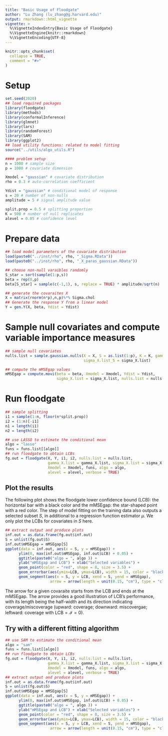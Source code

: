 ```yaml
---
title: "Basic Usage of Floodgate"
author: "Lu Zhang (lu_zhang@g.harvard.edu)"
output: rmarkdown::html_vignette
vignette: >
  %\VignetteIndexEntry{Basic Usage of Floodgate}
  %\VignetteEngine{knitr::rmarkdown}
  %\VignetteEncoding{UTF-8}
---
```


```r
knitr::opts_chunk$set(
  collapse = TRUE,
  comment = "#>"
)
```

# Setup 
```r
set.seed(2020)
## load required packages
library(floodgate)
library(methods)
library(conformalInference)
library(glmnet)
library(lars)
library(randomForest)
library(SAM)
library(ggplot2)
## load utility functions: related to model fitting
source("../utils/algo_utils.R")

#### problem setup
n = 1000 # sample size
p = 1000 # covariate dimension

Xmodel = "gaussian" # covariate distribution
rho = 0.3 # auto-correlation coefficient

Ydist = "gaussian" # conditional model of response
s = 20 # number of non-nulls
amplitude = 5 # signal amplitude value

split.prop = 0.5 # splitting proportion
K = 500 # number of null replicates
alevel = 0.05 # confidence level
```

# Prepare data
```r
## load model parameters of the covariate distribution
load(paste0("../inst/rho", rho, "_Sigma.RData"))
load(paste0("../inst/rho", rho, "_X_paras_gaussian.RData"))

## choose non-null varaibles randomly 
S_star = sort(sample(1:p,s))
beta = rep(0,p)
beta[S_star] = sample(c(-1,1), s, replace = TRUE) * amplitude/sqrt(n)

## generate the covaraites X 
X = matrix(rnorm(n*p),n,p)%*% Sigma.chol
## Generate the response Y from a linear model
Y = gen.Y(X, beta, Ydist = Ydist)
```


# Sample null covariates and compute variable importance measures
```r
## sample null covariates 
nulls.list = sample.gaussian.nulls(X = X, S = as.list(1:p), K = K, gamma_X.list_S = gamma_X.list, 
                                   sigma_X.list_S = sigma_X.list)

## compute the mMSEgap values
mMSEgap = compute.movi(beta = beta, Xmodel = Xmodel, Ydist = Ydist,
                       sigma_X.list = sigma_X.list, nulls.list = nulls.list)

```

# Run floodgate
```r
## sample splitting
i1 = sample(1:n, floor(n*split.prop))
i2 = (1:n)[-i1]
n1 = length(i1)
n2 = length(i2)

## use LASSO to estimate the conditional mean
algo = "lasso"
funs = funs.list[[algo]]
## run floodgate to obtain LCBs
fg.out = floodgate(X, Y, i1, i2, nulls.list = nulls.list,
                   gamma_X.list = gamma_X.list, sigma_X.list = sigma_X.list,
                   Xmodel = Xmodel, funs, algo = algo,
                   alevel = alevel, verbose = TRUE)
```


## Plot the results
The following plot shows the floodgate lower confidence bound (LCB): the horizontal bar with a black color and the mMSEgap: the star-shaped point with a red color. The step of model fitting on the training data also outputs a selected subset $S$, in additional to a regression function estimator $\mu$. We only plot the LCBs for covariates in $S$ here.

```r
## extract output and produce plots
inf.out = as.data.frame(fg.out$inf.out)
S = unlist(fg.out$S)
inf.out$mMSEgap = mMSEgap[S]
ggplot(data = inf.out, aes(x = S, y = mMSEgap)) + 
      ylim(0, max(inf.out$mMSEgap, inf.out$LCB) + 0.05) + 
      ggtitle(paste0("algo = ", algo )) +
      ylab("mMSEgap and LCB") + xlab("Selected variables") + 
      geom_point(color = "red", shape = 8, size = 3.5) + 
      geom_errorbar(aes(ymin=LCB, ymax=LCB), width = 15, color = "black") +
      geom_segment(aes(x = S, y = LCB, xend = S, yend = mMSEgap),
                    arrow = arrow(length = unit(0.15, "cm"), type = "closed"))
```

The arrow for a given covaraite starts from the LCB and ends at the mMSEgap. The arrow provides a good illustration of LCB's performance, with its length being the half-width and its direction indicating coverage/miscoverage (upward: coverage; downward: miscovergae; leftward: coverage with $\text{LCB}=\mathcal{I} =0$).

## Try with a different fitting algorithm
```r
## use SAM to estimate the conditional mean
algo = "sam"
funs = funs.list[[algo]]
## run floodgate to obtain LCBs
fg.out = floodgate(X, Y, i1, i2, nulls.list = nulls.list,
                   gamma_X.list = gamma_X.list, sigma_X.list = sigma_X.list,
                   Xmodel = Xmodel, funs, algo = algo,
                   alevel = alevel, verbose = TRUE)
## extract output and produce plots
inf.out = as.data.frame(fg.out$inf.out)
S = unlist(fg.out$S)
inf.out$mMSEgap = mMSEgap[S]
ggplot(data = inf.out, aes(x = S, y = mMSEgap)) + 
      ylim(0, max(inf.out$mMSEgap, inf.out$LCB) + 0.05) + 
      ggtitle(paste0("algo = ", algo )) +
      ylab("mMSEgap and LCB") + xlab("Selected variables") + 
      geom_point(color = "red", shape = 8, size = 3.5) + 
      geom_errorbar(aes(ymin=LCB, ymax=LCB), width = 15, color = "black") +
      geom_segment(aes(x = S, y = LCB, xend = S, yend = mMSEgap),
                    arrow = arrow(length = unit(0.15, "cm"), type = "closed"))
```

